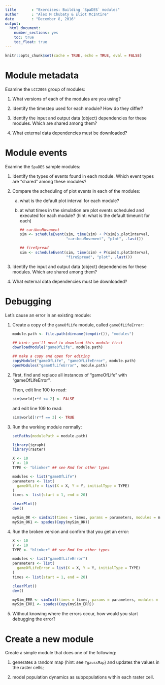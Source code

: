 ```yaml
---
title       : "Exercises: Building `SpaDES` modules"
author      : "Alex M Chubaty & Eliot McIntire"
date        : "December 8, 2016"
output: 
  html_document: 
    number_sections: yes
    toc: true
    toc_float: true
---
```

 
```r
knitr::opts_chunk$set(cache = TRUE, echo = TRUE, eval = FALSE)
```

# Module metadata

Examine the `LCC2005` group of modules:

1. What versions of each of the modules are you using?

2. Identify the timestep used for each module? How do they differ?

3. Identify the input and output data (object) dependencies for these modules. Which are shared among them?

4. What external data dependencies must be downloaded?

# Module events

Examine the `SpaDES` sample modules:

1. Identify the types of events found in each module. Which event types are "shared" among these modules?

2. Compare the scheduling of plot events in each of the modules:

    a. what is the default plot interval for each module?
    
    b. at what times in the simulation are plot events scheduled and executed for each module?
    (hint: what is the default timeunit for each)

        ```r
        ## caribouMovement
        sim <- scheduleEvent(sim, time(sim) + P(sim)$.plotInterval,
                             "caribouMovement", "plot", .last())
        ```

        ```r
        ## fireSpread
        sim <- scheduleEvent(sim, time(sim) + P(sim)$.plotInterval,
                             "fireSpread", "plot", .last())
        ```

3. Identify the input and output data (object) dependencies for these modules. Which are shared among them?

4. What external data dependencies must be downloaded?

# Debugging

Let's cause an error in an existing module:

1. Create a copy of the `gameOfLife` module, called `gameOfLifeError`:

    ```r
    module.path <- file.path(dirname(tempdir()), "modules")

    ## hint: you'll need to download this module first
    downloadModule("gameOfLife", module.path)

    ## make a copy and open for editing
    copyModule("gameOfLife", "gameOfLifeError", module.path)
    openModules("gameOfLifeError", module.path)
    ```

2. First, find and replace all instances of "gameOfLife" with "gameOfLifeError".

    Then, edit line 100 to read:

    ```r
    sim$world[r*f <= 2] <- FALSE
    ```

    and edit line 109 to read:

    ```r
    sim$world[!r*f == 3] <- TRUE
    ```

3. Run the working module normally:

    ```r
    setPaths(modulePath = module.path)

    library(igraph)
    library(raster)

    X <- 10
    Y <- 10
    TYPE <- "blinker" ## see Rmd for other types

    modules <- list("gameOfLife")
    parameters <- list(
      gameOfLife = list(X = X, Y = Y, initialType = TYPE)
    )
    times <- list(start = 1, end = 20)

    clearPlot()
    dev()
 
    mySim_OK <- simInit(times = times, params = parameters, modules = modules)
    mySim_OK1 <- spades(Copy(mySim_OK))
    ```

4. Run the broken version and confirm that you get an error:
 
 
    ```r
    X <- 10
    Y <- 10
    TYPE <- "blinker" ## see Rmd for other types

    modules <- list("gameOfLifeError")
    parameters <- list(
      gameOfLifeError = list(X = X, Y = Y, initialType = TYPE)
    )
    times <- list(start = 1, end = 20)

    clearPlot()
    dev()

    mySim_ERR <- simInit(times = times, params = parameters, modules = modules)
    mySim_ERR1 <- spades(Copy(mySim_ERR))
    ```

5. Without knowing where the errors occur, how would you start debugging the error?

# Create a new module

Create a simple module that does one of the following:

1. generates a random map (hint: see `?gaussMap`) and updates the values in the raster cells;
 
2. model population dynamics as subpopulations within each raster cell.
